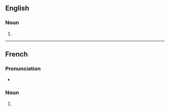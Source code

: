 ==English==

===Noun===
{{head|en|noun form}}

# {{plural of|viennoiserie|lang=en}}

----

==French==

===Pronunciation===
* {{IPA|/vjɛ.nwa.zʁi/|lang=fr}}

===Noun===
{{head|fr|noun plural form|g=f}}

# {{plural of|viennoiserie|lang=fr}}
